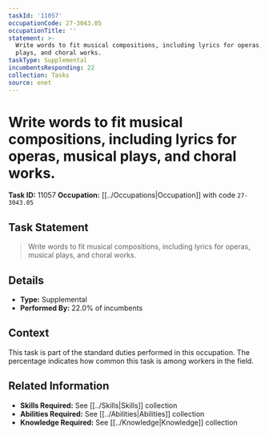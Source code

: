 ```yaml
---
taskId: '11057'
occupationCode: 27-3043.05
occupationTitle: ''
statement: >-
  Write words to fit musical compositions, including lyrics for operas, musical
  plays, and choral works.
taskType: Supplemental
incumbentsResponding: 22
collection: Tasks
source: onet
---
```

# Write words to fit musical compositions, including lyrics for operas, musical plays, and choral works.

**Task ID:** 11057
**Occupation:** [[../Occupations|Occupation]] with code `27-3043.05`

## Task Statement

> Write words to fit musical compositions, including lyrics for operas, musical plays, and choral works.

## Details

- **Type:** Supplemental
- **Performed By:** 22.0% of incumbents

## Context

This task is part of the standard duties performed in this occupation. The percentage indicates how common this task is among workers in the field.

## Related Information

- **Skills Required:** See [[../Skills|Skills]] collection
- **Abilities Required:** See [[../Abilities|Abilities]] collection
- **Knowledge Required:** See [[../Knowledge|Knowledge]] collection
